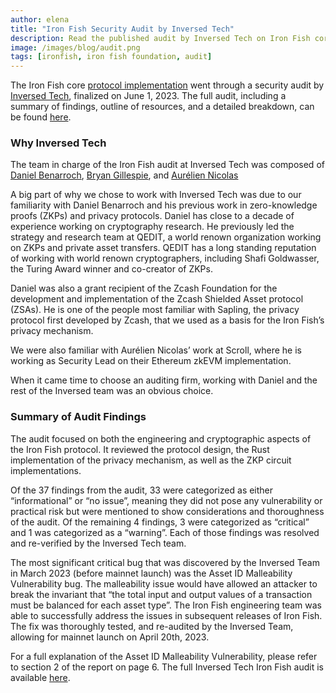 ```yaml
---
author: elena
title: "Iron Fish Security Audit by Inversed Tech"
description: Read the published audit by Inversed Tech on Iron Fish core implementation
image: /images/blog/audit.png
tags: [ironfish, iron fish foundation, audit]
---
```


The Iron Fish core [protocol implementation](https://github.com/iron-fish/ironfish) went through a security audit by [Inversed Tech](http://inversed.tech/), finalized on June 1, 2023. The full audit, including a summary of findings, outline of resources, and a detailed breakdown, can be found [here](https://ironfish-static.s3.amazonaws.com/ironfish-audit-report-FINAL.pdf).

### Why Inversed Tech

The team in charge of the Iron Fish audit at Inversed Tech was composed of [Daniel Benarroch](https://www.linkedin.com/in/daniel-benarroch-guenun-19419264/), [Bryan Gillespie](https://www.linkedin.com/in/bryan-gillespie-88729327/), and [Aurélien Nicolas](https://www.linkedin.com/in/aureliennicolas/)

A big part of why we chose to work with Inversed Tech was due to our familiarity with Daniel Benarroch and his previous work in zero-knowledge proofs (ZKPs) and privacy protocols. Daniel has close to a decade of experience working on cryptography research. He previously led the strategy and research team at QEDIT, a world renown organization working on ZKPs and private asset transfers. QEDIT has a long standing reputation of working with world renown cryptographers, including Shafi Goldwasser, the Turing Award winner and co-creator of ZKPs.

Daniel was also a grant recipient of the Zcash Foundation for the development and implementation of the Zcash Shielded Asset protocol (ZSAs). He is one of the people most familiar with Sapling, the privacy protocol first developed by Zcash, that we used as a basis for the Iron Fish’s privacy mechanism.

We were also familiar with Aurélien Nicolas’ work at Scroll, where he is working as Security Lead on their Ethereum zkEVM implementation.

When it came time to choose an auditing firm, working with Daniel and the rest of the Inversed team was an obvious choice.

### Summary of Audit Findings

The audit focused on both the engineering and cryptographic aspects of the Iron Fish protocol. It reviewed the protocol design, the Rust implementation of the privacy mechanism, as well as the ZKP circuit implementations.

Of the 37 findings from the audit, 33 were categorized as either “informational” or “no issue”, meaning they did not pose any vulnerability or practical risk but were mentioned to show considerations and thoroughness of the audit. Of the remaining 4 findings, 3 were categorized as “critical” and 1 was categorized as a “warning”. Each of those findings was resolved and re-verified by the Inversed Tech team.

The most significant critical bug that was discovered by the Inversed Team in March 2023 (before mainnet launch) was the Asset ID Malleability Vulnerability bug. The malleability issue would have allowed an attacker to break the invariant that “the total input and output values of a transaction must be balanced for each asset type”. The Iron Fish engineering team was able to successfully address the issues in subsequent releases of Iron Fish. The fix was thoroughly tested, and re-audited by the Inversed Team, allowing for mainnet launch on April 20th, 2023.

For a full explanation of the Asset ID Malleability Vulnerability, please refer to section 2 of the report on page 6. The full Inversed Tech Iron Fish audit is available [here](https://ironfish-static.s3.amazonaws.com/ironfish-audit-report-FINAL.pdf).

